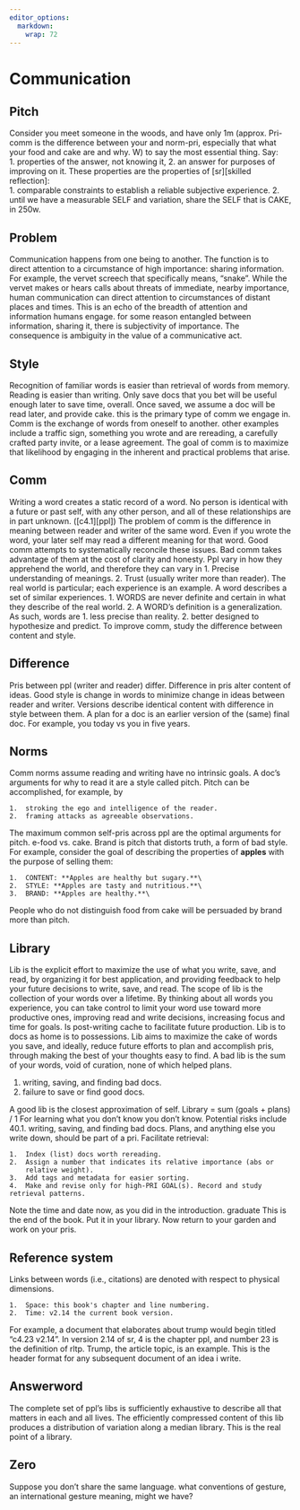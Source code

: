 ```yaml
---
editor_options: 
  markdown: 
    wrap: 72
---
```


# Communication  

## Pitch  {#comm-pitch}

Consider you meet someone in the woods, and have only 1m (approx.
Pri-comm is the difference between your and norm-pri, especially that what your food and cake are and why.
W) to say the most essential thing.
Say:  
    1.  properties of the answer, not knowing it,
    2.  an answer for purposes of improving on it.
These properties are the properties of [sr][skilled reflection]:  
    1.  comparable constraints to establish a reliable subjective
        experience.
    2.  until we have a measurable SELF and variation, share the SELF
        that is CAKE, in 250w.


## Problem  {#comm-problem}

Communication happens from one being to another.
The function is to direct attention to a circumstance of high importance: sharing information.
For example, the vervet screech that specifically means, "snake".
While the vervet makes or hears calls about threats of immediate, nearby importance, human communication can direct attention to circumstances of distant places and times.
This is an echo of the breadth of attention and information humans engage. for some reason entangled between information, sharing it, there is subjectivity of importance.
The consequence is ambiguity in the value of a communicative act.  

## Style  

Recognition of familiar words is easier than retrieval of words from memory. Reading is easier than writing.
Only save docs that you bet will be useful enough later to save time, overall.
Once saved, we assume a doc will be read later, and provide cake. this is the primary type of comm we engage in.
Comm is the exchange of words from oneself to another. other examples include a traffic sign, something you wrote and are rereading, a carefully crafted party invite, or a lease agreement.
The goal of comm is to maximize that likelihood by engaging in the inherent and practical problems that arise. 

## Comm  {#comm-comm}

Writing a word creates a static record of a word.
No person is identical with a future or past self, with any other person, and all of these relationships are in part unknown. ([c4.1][ppl])
The problem of comm is the difference in meaning between reader and writer of the same word.
Even if you wrote the word, your later self may read a different meaning for that word.
Good comm attempts to systematically reconcile these issues.
Bad comm takes advantage of them at the cost of clarity and honesty.
Ppl vary in how they apprehend the world, and therefore they can vary in
    1.  Precise understanding of meanings.
    2.  Trust (usually writer more than reader).
The real world is particular; each experience is an example.
A word describes a set of similar experiences.
    1.  WORDS are never definite and certain in what they describe of the real world.
    2.  A WORD's definition is a generalization.
As such, words are
    1.  less precise than reality.
    2.  better designed to hypothesize and predict.
To improve comm, study the difference between content and style.

<!-- pulled from essay-content-vs-style 2022-11-07-0912

(Anything said to oneself or another is the result of an implied imperative to yourself, "THINK", (at least) for your own PRI.)
COMM, the exchange of WORDS between PPL of different PRIs, is by default GOOD and CLOSER. To SAY a WORD is to BET on a PRI of potential GOOD for the other person. Each time one responds (i-the WORD-NEXT), they imply consent (LET) that COMM is worthwhile for one's personal PRI and to a shared PRI for both (COMM-PRI). Supposing such a shared PRI exists, then the POINT is its MOMENT. the POINT is rarely less important than manners of conveying it, and thus rarely worth discussing in the moment. The simple, fair appeal, is to request a separate conversation where such topics are the point of the conversation. If your conversant agrees, then you're set. For a later time. For now, read on about what we're talking about.-->


## Difference  

Pris between ppl (writer and reader) differ.
Difference in pris alter content of ideas.
Good style is change in words to minimize change in ideas between reader and writer.
Versions describe identical content with difference in style between them.
A plan for a doc is an earlier version of the (same) final doc.
For example, you today vs you in five years.  

## Norms  {#comm-norm}

Comm norms assume reading and writing have no intrinsic goals.
A doc's arguments for why to read it are a style called pitch.
Pitch can be accomplished, for example, by

    1.  stroking the ego and intelligence of the reader.
    2.  framing attacks as agreeable observations.

The maximum common self-pris across ppl are the optimal arguments for pitch. e-food vs. cake.
Brand is pitch that distorts truth, a form of bad style.
For example, consider the goal of describing the properties of **apples** with the purpose of selling them:  

    1.  CONTENT: **Apples are healthy but sugary.**\
    2.  STYLE: **Apples are tasty and nutritious.**\
    3.  BRAND: **Apples are healthy.**\

People who do not distinguish food from cake will be persuaded by brand more than pitch.  

## Library

Lib is the explicit effort to maximize the use of what you write, save, and read, by organizing it for best application, and providing feedback to help your future decisions to write, save, and read.
The scope of lib is the collection of your words over a lifetime.
By thinking about all words you experience, you can take control to limit your word use toward more productive ones, improving read and write decisions, increasing focus and time for goals.
Is post-writing cache to facilitate future production.
Lib is to docs as home is to possessions.
Lib aims to maximize the cake of words you save, and ideally, reduce future efforts to plan and accomplish pris, through making the best of your thoughts easy to find.
A bad lib is the sum of your words, void of curation, none of which helped plans.  

  1. writing, saving, and finding bad docs.
  2. failure to save or find good docs.

A good lib is the closest approximation of self.
Library = sum (goals + plans) / 1
For learning what you don't know you don't know.
Potential risks include 40.1. writing, saving, and finding bad docs.
Plans, and anything else you write down, should be part of a pri.
Facilitate retrieval:

    1.  Index (list) docs worth rereading.
    2.  Assign a number that indicates its relative importance (abs or
        relative weight).
    3.  Add tags and metadata for easier sorting.
    4.  Make and revise only for high-PRI GOAL(s). Record and study retrieval patterns.

Note the time and date now, as you did in the introduction. graduate
This is the end of the book.
Put it in your library.
Now return to your garden and work on your pris.

## Reference system
Links between words (i.e., citations) are denoted with respect to physical dimensions. 
 
    1.  Space: this book's chapter and line numbering.
    2.  Time: v2.14 the current book version.

For example, a document that elaborates about trump would begin titled "c4.23 v2.14".
In version 2.14 of sr, 4 is the chapter ppl, and number 23 is the definition of rltp. Trump, the article topic, is an example.
This is the header format for any subsequent document of an idea i write.  


## Answerword  

The complete set of ppl's libs is sufficiently exhaustive to describe all that matters in each and all lives.
The efficiently compressed content of this lib produces a distribution of variation along a median library.
This is the real point of a library.  


## Zero  

Suppose you don't share the same language. what conventions of gesture, an international gesture meaning, might we have?  

